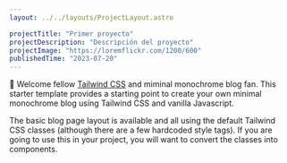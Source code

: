```yaml
---
layout: ../../layouts/ProjectLayout.astro

projectTitle: "Primer proyecto"
projectDescription: "Descripción del proyecto"
projectImage: "https://loremflickr.com/1200/600"
publishedTime: "2023-07-20"
---
```


👋 Welcome fellow [Tailwind CSS](https://www.tailwindcss.com) and miminal monochrome blog fan. This starter template provides a starting point to create your own minimal monochrome blog using Tailwind CSS and vanilla Javascript.

The basic blog page layout is available and all using the default Tailwind CSS classes (although there are a few hardcoded style tags). If you are going to use this in your project, you will want to convert the classes into components.